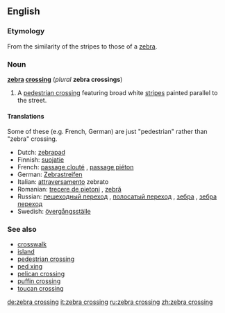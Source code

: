 ==English==

===Etymology===
From the similarity of the stripes to those of a [[zebra]].

===Noun===
'''[[zebra]] [[crossing]]''' (''plural'' '''zebra crossings''')

# A [[pedestrian crossing]] featuring broad white [[stripe]]s painted parallel to the street.

====Translations====

Some of these (e.g. French, German) are just "pedestrian" rather than "zebra" crossing.

*Dutch: [[zebrapad]] {{n}}
*Finnish: [[suojatie]]
*French: [[passage clouté]] {{m}}, [[passage piéton]] {{m}}
*German: [[Zebrastreifen]] {{m}}
*Italian: [[attraversamento]] zebrato {{m}}
*Romanian: [[trecere de pietoni]] {{f}}, [[zebră]] {{f}}
*Russian: [[пешеходный переход]] {{m}}, [[полосатый переход]] {{m}}, [[зебра]] {{f}}, [[зебра переход]] {{m}}
*Swedish: [[övergångsställe]]

===See also===
*[[crosswalk]]
*[[island]]
*[[pedestrian crossing]]
*[[ped xing]]
*[[pelican crossing]]
*[[puffin crossing]]
*[[toucan crossing]]

[[de:zebra crossing]]
[[it:zebra crossing]]
[[ru:zebra crossing]]
[[zh:zebra crossing]]
